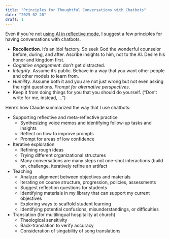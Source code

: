 ```yaml
---
title: "Principles for Thoughtful Conversations with Chatbots"
date: "2025-02-20"
draft: 1
---
```


Even if you're not [using AI in reflective mode](/posts/reflective-ai/), I suggest a few principles for having conversations with chatbots.

- **Recollection**. It’s an idol factory. So seek God the wonderful counselor before, during, and after. Ascribe insights to him, not to the AI. Desire his honor and kingdom first.
- *Cognitive engagement*: don’t get distracted.
- *Integrity*. Assume it’s public. Behave in a way that you want other people and other models to learn from.
- *Humility*. Assume both it and you are not just wrong but not even asking the right questions. *Prompt for alternative perspectives*.
- Keep it from doing things for you that you should do yourself. ("Don't write for me, instead, ...")


Here's how Claude summarized the way that I use chatbots:

-   Supporting reflective and meta-reflective practice 
    -   Synthesizing voice memos and identifying follow-up tasks and insights 
    -   Reflect on how to improve prompts 
    -   Prompt for areas of low confidence 
-   Iterative exploration 
    -   Refining rough ideas 
    -   Trying different organizational structures 
    -   Many conversations are many steps not one-shot interactions (build on, challenge, iteratively refine an artifact 
-   Teaching 
    -   Analyze alignment between objectives and materials 
    -   Iterating on course structure, progression, policies, assessments 
    -   Suggest reflection questions for students 
    -   Identifying materials in my library that can support my current objectives 
    -   Exploring ways to scaffold student learning 
    -   Identifying potential confusions, misunderstandings, or difficulties 
-   Translation (for multilingual hospitality at church) 
    -   Theological sensitivity 
    -   Back-translation to verify accuracy 
    -   Consideration of singability of song translations 
